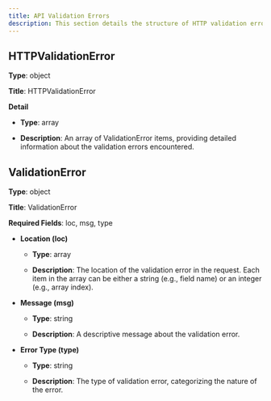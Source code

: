 ```yaml
---
title: API Validation Errors 
description: This section details the structure of HTTP validation errors returned by the API.
---
```


## HTTPValidationError

**Type**: object

**Title**: HTTPValidationError

**Detail**

*   **Type**: array
    
*   **Description**: An array of ValidationError items, providing detailed information about the validation errors encountered.
    

## ValidationError

**Type**: object

**Title**: ValidationError

**Required Fields**: loc, msg, type

*   **Location (loc)**
    
    *   **Type**: array
        
    *   **Description**: The location of the validation error in the request. Each item in the array can be either a string (e.g., field name) or an integer (e.g., array index).
        
    
*   **Message (msg)**
    
    *   **Type**: string
        
    *   **Description**: A descriptive message about the validation error.
        
    
*   **Error Type (type)**
    
    *   **Type**: string
        
    *   **Description**: The type of validation error, categorizing the nature of the error.